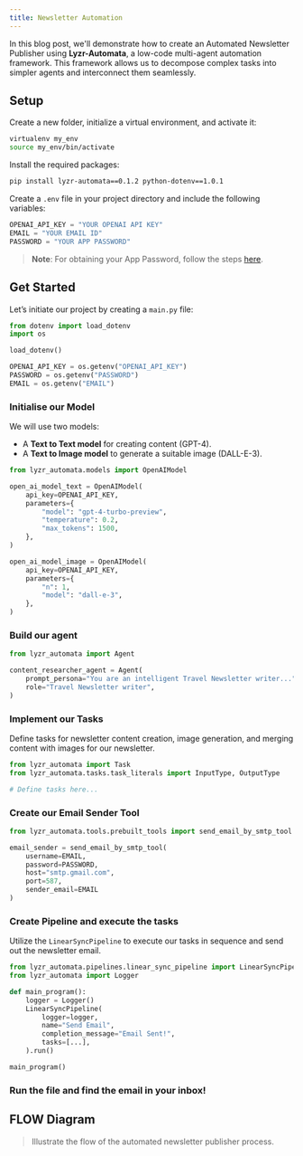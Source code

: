 ```yaml
---
title: Newsletter Automation
---
```


In this blog post, we'll demonstrate how to create an Automated Newsletter Publisher using **Lyzr-Automata**, a low-code multi-agent automation framework. This framework allows us to decompose complex tasks into simpler agents and interconnect them seamlessly.

## Setup

Create a new folder, initialize a virtual environment, and activate it:

```bash
virtualenv my_env
source my_env/bin/activate
```

Install the required packages:

```bash
pip install lyzr-automata==0.1.2 python-dotenv==1.0.1
```

Create a `.env` file in your project directory and include the following variables:

```python
OPENAI_API_KEY = "YOUR OPENAI API KEY"
EMAIL = "YOUR EMAIL ID"
PASSWORD = "YOUR APP PASSWORD"
```

> **Note**: For obtaining your App Password, follow the steps [here](#).

## Get Started

Let’s initiate our project by creating a `main.py` file:

```python
from dotenv import load_dotenv
import os

load_dotenv()

OPENAI_API_KEY = os.getenv("OPENAI_API_KEY")
PASSWORD = os.getenv("PASSWORD")
EMAIL = os.getenv("EMAIL")
```

### Initialise our Model

We will use two models:
- A **Text to Text model** for creating content (GPT-4).
- A **Text to Image model** to generate a suitable image (DALL-E-3).

```python
from lyzr_automata.models import OpenAIModel

open_ai_model_text = OpenAIModel(
    api_key=OPENAI_API_KEY,
    parameters={
        "model": "gpt-4-turbo-preview",
        "temperature": 0.2,
        "max_tokens": 1500,
    },
)

open_ai_model_image = OpenAIModel(
    api_key=OPENAI_API_KEY,
    parameters={
        "n": 1,
        "model": "dall-e-3",
    },
)
```

### Build our agent

```python
from lyzr_automata import Agent

content_researcher_agent = Agent(
    prompt_persona="You are an intelligent Travel Newsletter writer...",
    role="Travel Newsletter writer",
)
```

### Implement our Tasks

Define tasks for newsletter content creation, image generation, and merging content with images for our newsletter.

```python
from lyzr_automata import Task
from lyzr_automata.tasks.task_literals import InputType, OutputType

# Define tasks here...
```

### Create our Email Sender Tool

```python
from lyzr_automata.tools.prebuilt_tools import send_email_by_smtp_tool

email_sender = send_email_by_smtp_tool(
    username=EMAIL,
    password=PASSWORD,
    host="smtp.gmail.com",
    port=587,
    sender_email=EMAIL
)
```

### Create Pipeline and execute the tasks

Utilize the `LinearSyncPipeline` to execute our tasks in sequence and send out the newsletter email.

```python
from lyzr_automata.pipelines.linear_sync_pipeline import LinearSyncPipeline
from lyzr_automata import Logger

def main_program():
    logger = Logger()
    LinearSyncPipeline(
        logger=logger,
        name="Send Email",
        completion_message="Email Sent!",
        tasks=[...],
    ).run()

main_program()
```

### Run the file and find the email in your inbox!

## FLOW Diagram

> Illustrate the flow of the automated newsletter publisher process.
